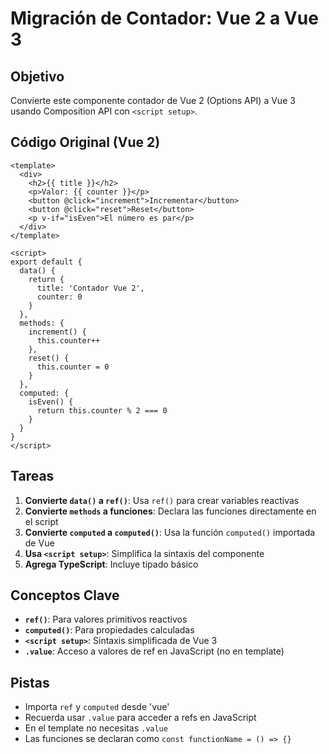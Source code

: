 # Migración de Contador: Vue 2 a Vue 3

## Objetivo

Convierte este componente contador de Vue 2 (Options API) a Vue 3 usando Composition API con `<script setup>`.

## Código Original (Vue 2)

```vue
<template>
  <div>
    <h2>{{ title }}</h2>
    <p>Valor: {{ counter }}</p>
    <button @click="increment">Incrementar</button>
    <button @click="reset">Reset</button>
    <p v-if="isEven">El número es par</p>
  </div>
</template>

<script>
export default {
  data() {
    return {
      title: 'Contador Vue 2',
      counter: 0
    }
  },
  methods: {
    increment() {
      this.counter++
    },
    reset() {
      this.counter = 0
    }
  },
  computed: {
    isEven() {
      return this.counter % 2 === 0
    }
  }
}
</script>
```

## Tareas

1. **Convierte `data()` a `ref()`**: Usa `ref()` para crear variables reactivas
2. **Convierte `methods` a funciones**: Declara las funciones directamente en el script
3. **Convierte `computed` a `computed()`**: Usa la función `computed()` importada de Vue
4. **Usa `<script setup>`**: Simplifica la sintaxis del componente
5. **Agrega TypeScript**: Incluye tipado básico

## Conceptos Clave

- **`ref()`**: Para valores primitivos reactivos
- **`computed()`**: Para propiedades calculadas
- **`<script setup>`**: Sintaxis simplificada de Vue 3
- **`.value`**: Acceso a valores de ref en JavaScript (no en template)

## Pistas

- Importa `ref` y `computed` desde 'vue'
- Recuerda usar `.value` para acceder a refs en JavaScript
- En el template no necesitas `.value`
- Las funciones se declaran como `const functionName = () => {}`